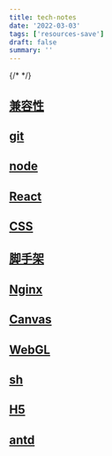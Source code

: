 ```yaml
---
title: tech-notes
date: '2022-03-03'
tags: ['resources-save']
draft: false
summary: ''
---
```


{/* <TOCInlineWithSticky toHeading={2} toc={props.toc} /> */}

## [兼容性](/blog/resources-save/tech-note/compatibility)

## [git](/blog/resources-save/tech-note/git)

## [node](/blog/resources-save/tech-note/node)

## [React](/blog/resources-save/tech-note/react)

## [CSS](/blog/resources-save/tech-note/css)

## [脚手架](/blog/resources-save/tech-note/scaffolding)

## [Nginx](/blog/resources-save/tech-note/nginx)

## [Canvas](/blog/resources-save/tech-note/canvas)

## [WebGL](/blog/resources-save/tech-note/webgl)

## [sh](/blog/resources-save/tech-note/sh)

## [H5](/blog/resources-save/tech-note/h5)

## [antd](/blog/resources-save/tech-note/antd)

